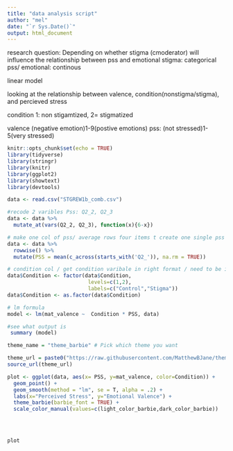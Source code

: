```yaml
---
title: "data analysis script"
author: "mel"
date: "`r Sys.Date()`"
output: html_document
---
```

research question: Depending on whether stigma (cmoderator) will influence the relationship between pss and emotional 
stigma: categorical
pss/ emotional: continous

linear model

looking at the relationship between valence, condition(nonstigma/stigma), and percieved stress

condition 1: non stigamtized, 2= stigmatized

valence (negative emotion)1-9(postive emotions)
pss: (not stressed)1-5(very stressed)

```r
knitr::opts_chunk$set(echo = TRUE)
library(tidyverse)
library(stringr)
library(knitr)
library(ggplot2)
library(showtext)
library(devtools)

```


```r
data <- read.csv("STGREW1b_comb.csv")

```

```r
#recode 2 varibles Pss: Q2_2, Q2_3
data <- data %>% 
  mutate_at(vars(Q2_2, Q2_3), function(x){6-x})
```

```r
# make one col of pss/ average rows four items t create one single pss col
data <- data %>% 
  rowwise() %>% 
  mutate(PSS = mean(c_across(starts_with('Q2_')), na.rm = TRUE))

```

```r
# condition col / get condition varibale in right format / need to be in factors (categorical)
data$Condition <- factor(data$Condition,
                          levels=c(1,2),
                          labels=c("Control","Stigma"))
data$Condition <- as.factor(data$Condition)
```

```r
# lm formula
model <- lm(mat_valence ~  Condition * PSS, data)

#see what output is
 summary (model)

```

```r

theme_name = "theme_barbie" # Pick which theme you want

theme_url = paste0("https://raw.githubusercontent.com/MatthewBJane/theme_park/main/", theme_name ,".R")
source_url(theme_url)

plot <- ggplot(data, aes(x= PSS, y=mat_valence, color=Condition)) +
  geom_point() +
  geom_smooth(method = "lm", se = T, alpha = .2) +
  labs(x="Perceived Stress", y="Emotional Valence") +
  theme_barbie(barbie_font = TRUE) +
  scale_color_manual(values=c(light_color_barbie,dark_color_barbie)) 
  
  


plot
  

  

```


